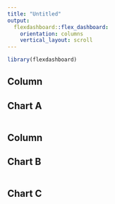 ```yaml
---
title: "Untitled"
output: 
  flexdashboard::flex_dashboard:
    orientation: columns
    vertical_layout: scroll
---
```


```r
library(flexdashboard)
```

Column {data-width=650}
-----------------------------------------------------------------------

## Chart A

```r

```

Column {data-width=350}
-----------------------------------------------------------------------

## Chart B

```r

```

## Chart C

```r

```

